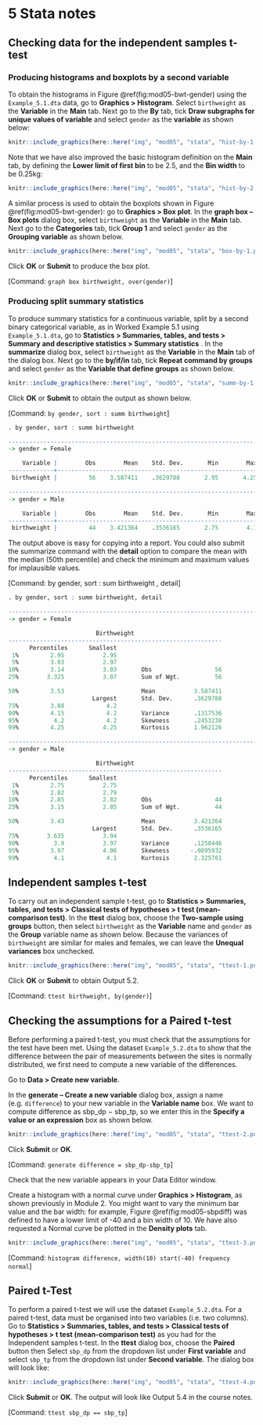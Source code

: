 # **5** Stata notes {-}

## Checking data for the independent samples t-test

### Producing histograms and boxplots by a second variable

To obtain the histograms in Figure \@ref(fig:mod05-bwt-gender) using the `Example_5.1.dta` data, go to **Graphics > Histogram**. Select `birthweight` as the **Variable** in the **Main** tab. Next go to the **By** tab, tick **Draw subgraphs for unique values of variable** and select `gender` as the **variable** as shown below:

```r
knitr::include_graphics(here::here("img", "mod05", "stata", "hist-by-1.png"))
```

Note that we have also improved the basic histogram definition on the **Main** tab, by defining the **Lower limit of first bin** to be 2.5, and the **Bin width** to be 0.25kg:

```r
knitr::include_graphics(here::here("img", "mod05", "stata", "hist-by-2.png"))
```

A similar process is used to obtain the boxplots shown in Figure \@ref(fig:mod05-bwt-gender): go to **Graphics > Box plot**. In the **graph box – Box plots** dialog box, select `birthweight` as the **Variable** in the **Main** tab. Next go to the **Categories** tab, tick **Group 1** and select `gender` as the **Grouping variable** as shown below.
 
```r
knitr::include_graphics(here::here("img", "mod05", "stata", "box-by-1.png"))
```

Click **OK** or **Submit** to produce the box plot. 

[Command: `graph box birthweight, over(gender)`]

### Producing split summary statistics

To produce summary statistics for a continuous variable, split by a second binary categorical variable, as in Worked Example 5.1 using `Example_5.1.dta`, go to **Statistics > Summaries, tables, and tests > Summary and descriptive statistics > Summary statistics** . In the **summarize** dialog box, select `birthweight` as the **Variable** in the **Main** tab of the dialog box. Next go to the **by/if/in** tab, tick **Repeat command by groups** and select `gender` as the **Variable that define groups** as shown below.
 
```r
knitr::include_graphics(here::here("img", "mod05", "stata", "summ-by-1.png"))
```

Click **OK** or **Submit** to obtain the output as shown below. 

[Command: `by gender, sort : summ birthweight`]

```r
. by gender, sort : summ birthweight

--------------------------------------------------------------------------------
-> gender = Female

    Variable |        Obs        Mean    Std. Dev.       Min        Max
-------------+---------------------------------------------------------
 birthweight |         56    3.587411    .3629788       2.95       4.25

--------------------------------------------------------------------------------
-> gender = Male

    Variable |        Obs        Mean    Std. Dev.       Min        Max
-------------+---------------------------------------------------------
 birthweight |         44    3.421364    .3536165       2.75        4.1
```

The output above is easy for copying into a report. You could also submit the summarize command with the **detail** option to compare the mean with the median (50th percentile) and check the minimum and maximum values for implausible values.

[Command: by gender, sort : sum birthweight , detail]

```r
. by gender, sort : summ birthweight, detail

--------------------------------------------------------------------------------
-> gender = Female

                         Birthweight
-------------------------------------------------------------
      Percentiles      Smallest
 1%         2.95           2.95
 5%         3.03           2.97
10%         3.14           3.03       Obs                  56
25%        3.325           3.07       Sum of Wgt.          56

50%         3.53                      Mean           3.587411
                        Largest       Std. Dev.      .3629788
75%         3.88            4.2
90%         4.15            4.2       Variance       .1317536
95%          4.2            4.2       Skewness       .2453238
99%         4.25           4.25       Kurtosis       1.962126

--------------------------------------------------------------------------------
-> gender = Male

                         Birthweight
-------------------------------------------------------------
      Percentiles      Smallest
 1%         2.75           2.75
 5%         2.82           2.79
10%         2.85           2.82       Obs                  44
25%         3.15           2.85       Sum of Wgt.          44

50%         3.43                      Mean           3.421364
                        Largest       Std. Dev.      .3536165
75%        3.635           3.94
90%          3.9           3.97       Variance       .1250446
95%         3.97           4.06       Skewness      -.0895932
99%          4.1            4.1       Kurtosis       2.325761
```

## Independent samples t-test

To carry out an independent sample t-test, go to **Statistics > Summaries, tables, and tests > Classical tests of hypotheses > t test (mean-comparison test)**. In the **ttest** dialog box, choose the **Two-sample using groups** button, then select `birthweight` as the **Variable** name and `gender` as the **Group** variable name as shown below. Because the variances of `birthweight` are similar for males and females, we can leave the **Unequal variances** box unchecked.

```r
knitr::include_graphics(here::here("img", "mod05", "stata", "ttest-1.png"))
```

Click **OK** or **Submit** to obtain Output 5.2. 

[Command: `ttest birthweight, by(gender)`]

## Checking the assumptions for a Paired t-test

Before performing a paired t-test, you must check that the assumptions for the test have been met. Using the dataset `Example_5.2.dta` to show that the difference between the pair of measurements between the sites is normally distributed, we first need to compute a new variable of the differences.

Go to **Data > Create new variable**.

In the **generate – Create a new variable** dialog box, assign a name (e.g. `difference`) to your new variable in the **Variable name** box. We want to compute difference as sbp_dp − sbp_tp, so we enter this in the **Specify a value or an expression** box as shown below.

```r
knitr::include_graphics(here::here("img", "mod05", "stata", "ttest-2.png"))
```

Click **Submit** or **OK**.

[Command: `generate difference = sbp_dp-sbp_tp`] 

Check that the new variable appears in your Data Editor window. 

Create a histogram with a normal curve under **Graphics > Histogram**, as shown previously in Module 2. You might want to vary the minimum bar value and the bar width: for example, Figure \@ref(fig:mod05-sbpdiff) was defined to have a lower limit of -40 and a bin width of 10. We have also requested a Normal curve be plotted in the **Density plots** tab.

```r
knitr::include_graphics(here::here("img", "mod05", "stata", "ttest-3.png"))
```

[Command: `histogram difference, width(10) start(-40) frequency normal`]
 
## Paired t-Test

To perform a paired t-test we will use the dataset `Example_5.2.dta`. For a paired t-test, data must be organised into two variables (i.e. two columns). Go to **Statistics > Summaries, tables, and tests > Classical tests of hypotheses > t test (mean-comparison test)** as you had for the Independent samples t-test. In the **ttest** dialog box, choose the **Paired** button then Select `sbp_dp` from the dropdown list under **First variable** and select `sbp_tp` from the dropdown list under **Second variable**. The dialog box will look like: 

```r
knitr::include_graphics(here::here("img", "mod05", "stata", "ttest-4.png"))
```

Click **Submit** or **OK**. The output will look like Output 5.4 in the course notes. 

[Command: `ttest sbp_dp == sbp_tp`]
